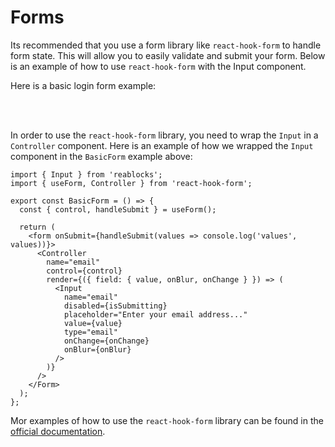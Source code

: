 
<Meta title="Recipes/Form" />

# Forms
Its recommended that you use a form library like `react-hook-form` to handle form state.
This will allow you to easily validate and submit your form. Below is an example
of how to use `react-hook-form` with the Input component.

Here is a basic login form example:

<br />
<ThemeProvider theme={theme}>
  <BasicForm />
</ThemeProvider>
<br />

In order to use the `react-hook-form` library, you need to wrap the `Input` in a
`Controller` component. Here is an example of how we wrapped the `Input` component
in the `BasicForm` example above:

```tsx
import { Input } from 'reablocks';
import { useForm, Controller } from 'react-hook-form';

export const BasicForm = () => {
  const { control, handleSubmit } = useForm();

  return (
    <form onSubmit={handleSubmit(values => console.log('values', values))}>
      <Controller
        name="email"
        control={control}
        render={({ field: { value, onBlur, onChange } }) => (
          <Input
            name="email"
            disabled={isSubmitting}
            placeholder="Enter your email address..."
            value={value}
            type="email"
            onChange={onChange}
            onBlur={onBlur}
          />
        )}
      />
    </Form>
  );
};
```

Mor examples of how to use the `react-hook-form` library can be found in the [official documentation](https://react-hook-form.com/).
